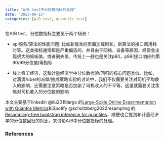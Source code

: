```yaml
---
title: "A/B test中分位数指标的处理"
date: "2023-09-15"
categories: [A/B test, quantile test]
---
```


在A/B test，分位数指标主要见于两个场景：

- api服务/算法的性能问题: 比如新版本的页面加载时长，新算法的接口调用耗时等。这类指标通常都是严重偏态的，并且由于网络、设备等原因，经常会出现很大的极端值，或者删失值，传统上一般也是关注p90，p99(接口响应的第90/99分位值)等指标

- 线上零工经济\双边平台的收入平等问题，这和计量经济学中分位数检验/回归的核心问题类似。比如，对滴滴/uber的派单/抽成策略实验的讨论中，我们不仅需要关注对司机平均收入的影响，还需要注意策略是否加剧了司机收入的不平等，这里就需要关注策略对司机收入的分位数的影响

本文主要基于linkedin @liu2019large 的[Large-Scale Online Experimentation with Quantile Metrics](https://arxiv.org/pdf/1903.08762.pdf)和Spotify @schultzberg2022resampling 的[Resampling-free bootstrap inference for quantiles](https://arxiv.org/pdf/2202.10992.pdf)，顺便也会提到和计量经济学的分位数回归的对比，来讨论A/B中分位数指标的处理。


### References

::: {#refs}
:::
